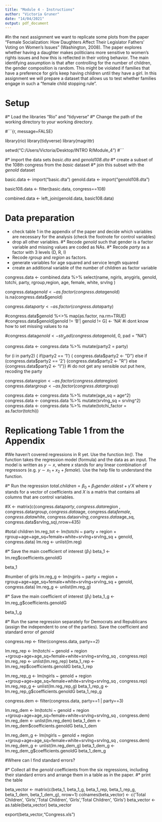 ```yaml
---
title: "Module 4 - Instructions"
author: "Victoria Gruner"
date: "14/04/2021"
output: pdf_document
---
```


#In the next assignment we want to replicate some plots from the paper "Female Socialization: How Daughters Affect Their Legislator Fathers' Voting on Women's Issues" (Washington, 2008). The paper explores whether having a daughter makes politicians more sensitive to women's rights issues and how this is reflected in their voting behavior. The main identifying assumption is that after controlling for the number of children, the gender composition is random. This might be violated if families that have a preference for girls keep having children until they have a girl. In this assignment we will prepare a dataset that allows us to test whether families engage in such a "female child stopping rule".


# Setup

#* Load the libraries "Rio" and "tidyverse"
#* Change the path of the working directory to your working directory.

#```{r, message=FALSE}

library(rio)
library(tidyverse)
library(magrittr)

setwd("C:/Users/Victoria/Desktop/INTRO R/Module_4")
#```

#* import the data sets *basic.dta* and *genold108.dta*
#* create a subset of the 108th congress from the *basic* dataset
#* join this subset with the *genold* dataset

basic.data <- import("basic.dta")
genold.data <- import("genold108.dta")

basic108.data <- filter(basic.data, congress==108)

combined.data <- left_join(genold.data, basic108.data)

# Data preparation

* check table 1 in the appendix of the paper and decide which variables are necessary for the analysis (check the footnote for control variables)
* drop all other variables.
#* Recode *genold* such that gender is a factor variable and missing values are coded as NAs.
#* Recode *party* as a factor with 3 levels (D, R, I)
* Recode *rgroup* and *region* as factors.
* generate variables for age squared and service length squared
* create an additional variable of the number of children as factor variable



congress.data <- combined.data %>% select(name, ngirls, anygirls, genold, totchi, party, rgroup,region, age, female, white, srvlng )

congress.data$genold <- as.factor(congress.data$genold)
is.na(congress.data$genold)

congress.data$party <- as.factor(congress.data$party)

#congress.data$genold %<>% map(as.factor, na.rm=TRUE)
#congress.data$genold[genold != 'B'| genold != G] <- 'NA'
#i dont know how to set missing values to na

#congress.data$genold <- str_pad(congress.data$genold, 0, pad = "NA")

congress.data <- congress.data %>% mutate(party2 = party)

for (i in party2) { if(party2 == '1') { congress.data$party2 <- "D"} else if (congress.data$party2 == '2') {congress.data$party2 <- "R"} else {congress.data$party2 <- "I"}}
#i do not get any sensible out put here, recoding the party 

congress.data$region <- as.factor(congress.data$region)
congress.data$rgroup <- as.factor(congress.data$rgroup)

congress.data <- congress.data %>% mutate(age_sq = age^2)
congress.data <- congress.data %>% mutate(srvlng_sq = srvlng^2)
congress.data <- congress.data %>% mutate(totchi_factor = as.factor(totchi))



# Replicationg Table 1 from the Appendix

#We haven't covered regressions in R yet. Use the function *lm()*. The function takes the regression model (formula) and the data as an input. The model is written as $y \sim x$, where $x$ stands for any linear combination of regressors (e.g. $y \sim x_1 + x_2 + female$). Use the help file to understand the function.

#* Run the regression $total.children = \beta_0 + \beta_1 gender.oldest + \gamma'X$ where $\gamma$ stands for a vector of coefficients and $X$ is a matrix that contains all columns that are control variables.\footnote{This is just a short notation instead of writing the full model with all control variables $totchi = \beta_0 + \beta_1 genold + \gamma_1 age + \gamma_2 age^2 + \gamma_3 Democrat + ... + \epsilon$ which quickly gets out of hand for large models.}

#X <- matrix(c(congress.data$party, congress.data$region , congress.data$rgroup , congress.data$age, congress.data$female, congress.data$white, congress.data$srvlng, congress.data$age_sq, congress.data$srvlng_sq),nrow=435)

#total children
lm.reg_tot <- lm(totchi ~ party + region + rgroup+age+age_sq+female+white+srvlng+srvlng_sq + genold, congress.data)
lm.reg <- unlist(lm.reg)

#* Save the main coefficient of interest ($\beta_1$)
beta_1 <- lm.reg$coefficients.genoldG

beta_1


#number of girls
lm.reg_g <- lm(ngirls ~ party + region + rgroup+age+age_sq+female+white+srvlng+srvlng_sq + genold, congress.data)
lm.reg_g <- unlist(lm.reg_g)

#* Save the main coefficient of interest ($\beta_1$)
beta_1_g <- lm.reg_g$coefficients.genoldG

beta_1_g



#* Run the same regression separately for Democrats and Republicans (assign the independent to one of the parties). Save the coefficient and standard error of *genold*

congress.rep <- filter(congress.data, party==2)

lm.reg_rep <- lm(totchi ~ genold + region +rgroup+age+age_sq+female+white+srvlng+srvlng_sq , congress.rep)
lm.reg_rep <- unlist(lm.reg_rep)
beta_1_rep <- lm.reg_rep$coefficients.genoldG
beta_1_rep

lm.reg_rep_g <- lm(ngirls ~ genold + region +rgroup+age+age_sq+female+white+srvlng+srvlng_sq , congress.rep)
lm.reg_rep_g <- unlist(lm.reg_rep_g)
beta_1_rep_g <- lm.reg_rep_g$coefficients.genoldG
beta_1_rep_g


congress.dem <- filter(congress.data, party==1 | party==3)

lm.reg_dem <- lm(totchi ~ genold + region +rgroup+age+age_sq+female+white+srvlng+srvlng_sq , congress.dem)
lm.reg_dem <- unlist(lm.reg_dem)
beta_1_dem <- lm.reg_dem$coefficients.genoldG
beta_1_dem

lm.reg_dem_g <- lm(ngirls ~ genold + region +rgroup+age+age_sq+female+white+srvlng+srvlng_sq , congress.dem)
lm.reg_dem_g <- unlist(lm.reg_dem_g)
beta_1_dem_g <- lm.reg_dem_g$coefficients.genoldG
beta_1_dem_g

#Where can I find standard errors?

#* Collect all the *genold* coefficients from the six regressions, including their standard errors and arrange them in a table as in the paper.
#* print the table

beta_vector <- matrix(c(beta_1, beta_1_g, beta_1_rep, beta_1_rep_g, beta_1_dem, beta_1_dem_g), nrow=1)
colnames(beta_vector) <- c('Total Children', 'Girls','Total Children', 'Girls','Total Children', 'Girls')
beta_vector <- as.table(beta_vector)
beta_vector

export(beta_vector,"Congress.xls")









